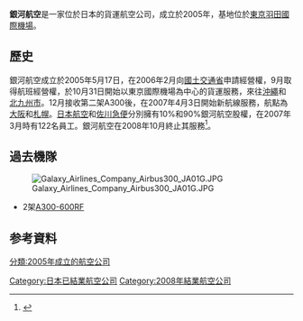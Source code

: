 {{Otheruses|other=其他條目說明|银河航空}}
{{Airline infobox |
airline = 銀河航空 <br> ギャラクシーエアラインズ <br> Galaxy Airlines |
logo = Galaxy Airlines Japan Logo.png|
logo_size = 250px|
fleet_size = 2|
destinations = 4|
IATA = J7|
ICAO = GXY|
callsign = GALAX|
parent = |
founded = 2005年|
ceased =2008年10月|
headquarters = {{JPN}} [[東京都|東京都]]|
key_people = |
hubs = {{JPN}} [[東京國際機場|東京國際機場]]|
focus_cities = |
frequent_flyer = |
lounge = |
alliance = |
website = |
}}
'''銀河航空'''是一家位於日本的貨運航空公司，成立於2005年，基地位於[[東京羽田國際機場|東京羽田國際機場]]。

==歷史==
銀河航空成立於2005年5月17日，在2006年2月向[[國土交通省|國土交通省]]申請經營權，9月取得航班經營權，於10月31日開始以東京國際機場為中心的貨運服務，來往[[沖繩|沖繩]]和[[北九州市|北九州市]]。12月接收第二架A300後，在2007年4月3日開始新航線服務，航點為[[大阪市|大阪]]和[[札幌|札幌]]。[[日本航空|日本航空]]和[[佐川急便|佐川急便]]分別擁有10%和90%銀河航空股權，在2007年3月時有122名員工。銀河航空在2008年10月終止其服務<ref>{{cite news | title= Directory: World Airlines | work= Flight International | page= 85 | date= 2007-04-03}}</ref>。

==過去機隊==
[[File:Galaxy_Airlines_Company_Airbus300_JA01G.JPG|thumb]]
*2架[[空中巴士A300|A300-600RF]]

==参考資料==
<div class="references-small">
<references />
</div>


{{日本航空公司}}
{{航空列表集}}
[[Category:日本已結業航空公司|Category:日本已結業航空公司]]
[[分類:2005年成立的航空公司|分類:2005年成立的航空公司]]
[[Category:2008年結業航空公司|Category:2008年結業航空公司]]